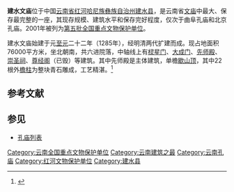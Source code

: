 {{coord|23|37|05|N|102|49|11|E|display=title|scale:10000}}
{{文物保护单位
| 级别 = 全国
| 名称 = 建水文庙
| 图片 = 建水文庙.jpg
| 所在 = [[云南省|云南省]][[建水县|建水县]]
| 分类 = 古建筑
| 时代 = 明、清
| 编号 = [[第五批全国重点文物保护单位|第五批]]第405项
| 登录 = 2001年6月25日
| 备注 ={{maplink|frame=yes|plain=yes|type=point|frame-lat=23.61826|frame-long=102.82002|zoom=16|coord={{coord|23.61826|102.82002}}}}
}}
'''建水文庙'''位于中国[[云南省|云南省]][[红河哈尼族彝族自治州|红河哈尼族彝族自治州]][[建水县|建水县]]，是云南省[[文庙|文庙]]中最大、保存最完整的一座，其现存规模、建筑水平和保存完好程度，仅次于曲阜孔庙和北京孔庙。2001年被列为[[第五批全国重点文物保护单位|第五批全国重点文物保护单位]]。

建水文庙始建于元[[至元_(忽必烈)|至元]]二十二年（1285年），经明清两代扩建而成。现占地面积76000平方米，坐北朝南，共六进院落，中轴线上有[[棂星门|棂星门]]、[[大成门|大成门]]、[[先师殿|先师殿]]、[[崇圣祠|崇圣祠]]、[[尊经阁|尊经阁]]（已毁）等建筑。其中先师殿是主体建筑，单檐[[歇山顶|歇山顶]]，其中22根外[[檐柱|檐柱]]为整块青石雕成，工艺精湛。<ref>{{Cite book |title=全国重点文物保护单位·第一至第五批·第Ⅲ卷 |publisher=文物出版社 |year=2004 |isbn=7-5010-1525-2 |pages=221 }}</ref>

==参考文献==
{{commonscat|Jianshui Confucian Temple}}
{{reflist}}

==参见==
* [[孔庙列表|孔庙列表]]

{{云南全国重点文物保护单位}}
{{Yunnan topics}}

{{DEFAULTSORT:Jian}}
[[Category:云南全国重点文物保护单位|Category:云南全国重点文物保护单位]]
[[Category:云南建筑之最|Category:云南建筑之最]]
[[Category:云南孔庙|Category:云南孔庙]]
[[Category:红河文物保护单位|Category:红河文物保护单位]]
[[Category:建水县|Category:建水县]]